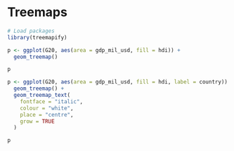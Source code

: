 # Treemaps

```r
# Load packages
library(treemapify)
```

```r
p <- ggplot(G20, aes(area = gdp_mil_usd, fill = hdi)) +
  geom_treemap()

p
```

```r
p <- ggplot(G20, aes(area = gdp_mil_usd, fill = hdi, label = country)) +
  geom_treemap() +
  geom_treemap_text(
    fontface = "italic", 
    colour = "white", 
    place = "centre",
    grow = TRUE
  )

p
```

